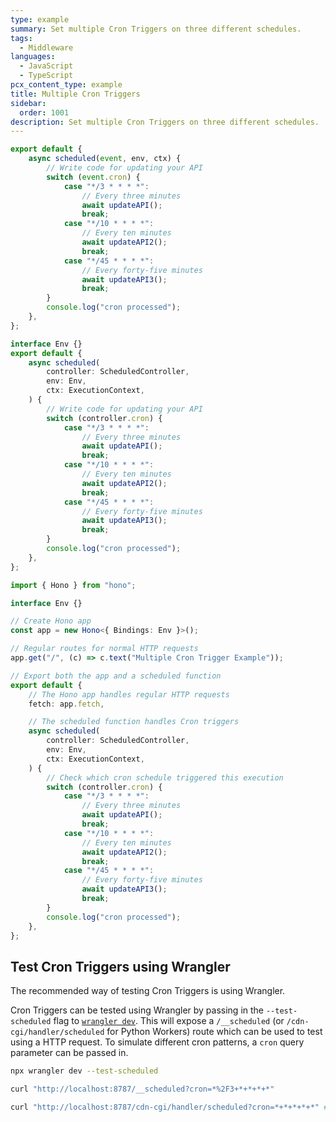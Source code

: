 ```yaml
---
type: example
summary: Set multiple Cron Triggers on three different schedules.
tags:
  - Middleware
languages:
  - JavaScript
  - TypeScript
pcx_content_type: example
title: Multiple Cron Triggers
sidebar:
  order: 1001
description: Set multiple Cron Triggers on three different schedules.
---
```



<Tabs syncKey="workersExamples"> <TabItem label="JavaScript" icon="seti:javascript">

```js
export default {
	async scheduled(event, env, ctx) {
		// Write code for updating your API
		switch (event.cron) {
			case "*/3 * * * *":
				// Every three minutes
				await updateAPI();
				break;
			case "*/10 * * * *":
				// Every ten minutes
				await updateAPI2();
				break;
			case "*/45 * * * *":
				// Every forty-five minutes
				await updateAPI3();
				break;
		}
		console.log("cron processed");
	},
};
```

</TabItem> <TabItem label="TypeScript" icon="seti:typescript">

```ts
interface Env {}
export default {
	async scheduled(
		controller: ScheduledController,
		env: Env,
		ctx: ExecutionContext,
	) {
		// Write code for updating your API
		switch (controller.cron) {
			case "*/3 * * * *":
				// Every three minutes
				await updateAPI();
				break;
			case "*/10 * * * *":
				// Every ten minutes
				await updateAPI2();
				break;
			case "*/45 * * * *":
				// Every forty-five minutes
				await updateAPI3();
				break;
		}
		console.log("cron processed");
	},
};
```

</TabItem> <TabItem label="Hono" icon="seti:typescript">

```ts
import { Hono } from "hono";

interface Env {}

// Create Hono app
const app = new Hono<{ Bindings: Env }>();

// Regular routes for normal HTTP requests
app.get("/", (c) => c.text("Multiple Cron Trigger Example"));

// Export both the app and a scheduled function
export default {
	// The Hono app handles regular HTTP requests
	fetch: app.fetch,

	// The scheduled function handles Cron triggers
	async scheduled(
		controller: ScheduledController,
		env: Env,
		ctx: ExecutionContext,
	) {
		// Check which cron schedule triggered this execution
		switch (controller.cron) {
			case "*/3 * * * *":
				// Every three minutes
				await updateAPI();
				break;
			case "*/10 * * * *":
				// Every ten minutes
				await updateAPI2();
				break;
			case "*/45 * * * *":
				// Every forty-five minutes
				await updateAPI3();
				break;
		}
		console.log("cron processed");
	},
};
```

</TabItem> </Tabs>

## Test Cron Triggers using Wrangler

The recommended way of testing Cron Triggers is using Wrangler.

Cron Triggers can be tested using Wrangler by passing in the `--test-scheduled` flag to [`wrangler dev`](/workers/wrangler/commands/#dev). This will expose a `/__scheduled` (or `/cdn-cgi/handler/scheduled` for Python Workers) route which can be used to test using a HTTP request. To simulate different cron patterns, a `cron` query parameter can be passed in.

```sh
npx wrangler dev --test-scheduled

curl "http://localhost:8787/__scheduled?cron=*%2F3+*+*+*+*"

curl "http://localhost:8787/cdn-cgi/handler/scheduled?cron=*+*+*+*+*" # Python Workers
```
